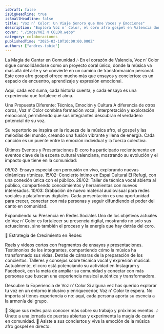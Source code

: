 ```yaml
---
isDraft: false
isBigHeadline: true
isSmallHeadline: false
title: "Voz n’ Color: Un Viaje Sonoro que Une Voces y Emociones"
description: "Explora Voz n’ Color, el coro afro gospel en Valencia donde la música es una herramienta de conexión, aprendizaje y crecimiento personal."
cover: "./imgs/VOZ N COLOR.webp"
category: colaboraciones
publishedTime: "2025-03-10T10:00:00.000Z"
authors: ["andres-tobio"]
---
```


La Magia de Cantar en Comunidad 🎶
En el corazón de Valencia, Voz n’ Color sigue consolidándose como un proyecto coral único, donde la música va más allá del arte y se convierte en un camino de transformación personal. Este coro afro gospel ofrece mucho más que ensayos y conciertos: es un espacio de encuentro, aprendizaje y expresión emocional.

Aquí, cada voz suma, cada historia cuenta, y cada ensayo es una experiencia que fortalece el alma.

Una Propuesta Diferente: Técnica, Emoción y Cultura
A diferencia de otros coros, Voz n’ Color combina formación vocal, interpretación y exploración emocional, permitiendo que sus integrantes descubran el verdadero potencial de su voz.

Su repertorio se inspira en la riqueza de la música afro, el gospel y las melodías del mundo, creando una fusión vibrante y llena de energía. Cada canción es un puente entre la emoción individual y la fuerza colectiva.

Últimos Eventos y Presentaciones
El coro ha participado recientemente en eventos clave de la escena cultural valenciana, mostrando su evolución y el impacto que tiene en la comunidad:

05/02: Ensayo especial con percusión en vivo, explorando nuevas dinámicas rítmicas.
15/02: Concierto íntimo en Espai Cultural El Refugi, con una conexión única con el público.
28/02: Taller de técnica vocal abierta al público, compartiendo conocimientos y herramientas con nuevos interesados.
10/03: Grabación de nuevo material audiovisual para redes sociales y plataformas digitales.
Cada presentación es una oportunidad para crecer, conectar con más personas y seguir difundiendo el poder del canto en comunidad.

Expandiendo su Presencia en Redes Sociales
Uno de los objetivos actuales de Voz n’ Color es fortalecer su presencia digital, mostrando no solo sus actuaciones, sino también el proceso y la energía que hay detrás del coro.

📲 Estrategia de Crecimiento en Redes:

Reels y videos cortos con fragmentos de ensayos y presentaciones.
Testimonios de los integrantes, compartiendo cómo la música ha transformado sus vidas.
Detrás de cámaras de la preparación de los conciertos.
Talleres y consejos sobre técnica vocal y expresión musical.
Actualmente, el coro está potenciando su actividad en Instagram y Facebook, con la meta de ampliar su comunidad y conectar con más personas que buscan una experiencia musical auténtica y transformadora.

Descubre la Experiencia de Voz n’ Color
Si alguna vez has querido explorar tu voz en un entorno inclusivo y enriquecedor, Voz n’ Color te espera. No importa si tienes experiencia o no: aquí, cada persona aporta su esencia a la armonía del grupo.

🎤 Sigue sus redes para conocer más sobre su trabajo y próximos eventos.
🎶 Únete a una jornada de puertas abiertas y experimenta la magia de cantar en comunidad.
📅 Asiste a sus conciertos y vive la emoción de la música afro gospel en directo.

